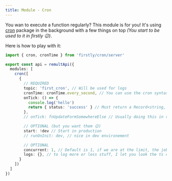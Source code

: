 ```yaml
---
title: Module - Cron
---
```


You wan to execute a function regularly? This module is for you! It's using
[cron](https://www.npmjs.com/package/cron) package in the background with a few things on top _(You
start to be used to it in firstly 😉)_.

Here is how to play with it:

```ts
import { cron, cronTime } from 'firstly/cron/server'

export const api = remultApi({
  modules: [
    cron([
      {
        // REQUIRED
        topic: 'first_cron', // Will be used for logs
        cronTime: cronTime.every_second, // You can use the cron syntax `* * * * * *` or some built in helpers.
        onTick: () => {
          console.log('hello')
          return { status: 'success' } // Must return a Record<string, any>
        },
        // onTick: fnUpdateFormSomewhereElse // Usually doing this in real life !

        // OPTIONAL (but you want them 😉)
        start: !dev // Start in production
        // runOnInit: dev, // nice in dev environement

        // OPTIONAL
        concurrent: 1, // Default is 1, if we are at the limit, the job will be skipped.
        logs: {}, // to log more or less stuff, I let you look the ts definition.
      }
    ])
  ]
})
```
